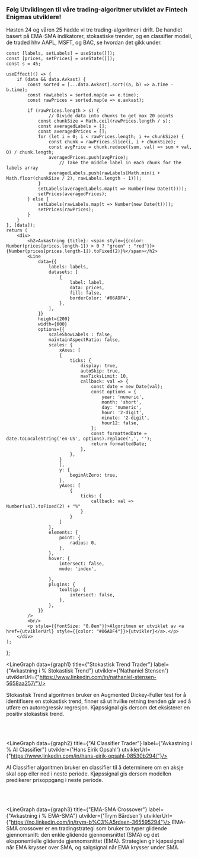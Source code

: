 <h3>Følg Utviklingen til våre trading-algoritmer utviklet av Fintech Enigmas utviklere! </h3>

Høsten 24 og våren 25 hadde vi tre trading-algoritmer i drift. De handlet basert på EMA-SMA indikatorer, stokastiske trender, og en classifier modell, de traded hhv AAPL, MSFT, og BAC, se hvordan det gikk under.


    const [labels, setLabels] = useState([]);
    const [prices, setPrices] = useState([]);
    const s = 45;
    
    useEffect(() => {
        if (data && data.Avkast) {
            const sorted = [...data.Avkast].sort((a, b) => a.time - b.time);
            const rawLabels = sorted.map(e => e.time);
            const rawPrices = sorted.map(e => e.avkast);
            
            if (rawPrices.length > s) {
                    // Divide data into chunks to get max 20 points
                const chunkSize = Math.ceil(rawPrices.length / s);
                const averagedLabels = [];
                const averagedPrices = [];
                for (let i = 0; i < rawPrices.length; i += chunkSize) {
                    const chunk = rawPrices.slice(i, i + chunkSize);
                    const avgPrice = chunk.reduce((sum, val) => sum + val, 0) / chunk.length;
                    averagedPrices.push(avgPrice);
                        // Take the middle label in each chunk for the labels array
                    averagedLabels.push(rawLabels[Math.min(i + Math.floor(chunkSize / 2), rawLabels.length - 1)]);
                }
                setLabels(averagedLabels.map(t => Number(new Date(t))));
                setPrices(averagedPrices);
            } else {
                setLabels(rawLabels.map(t => Number(new Date(t))));
                setPrices(rawPrices);
            }
        }
    }, [data]);
    return (
        <div>
            <h2>Avkastning {title}: <span style={{color: Number(prices[prices.length-1]) > 0 ? "green" : "red"}}>{Number(prices[prices.length-1]).toFixed(2)}%</span></h2>
            <Line
                data={{
                    labels: labels,
                    datasets: [
                        {
                            label: label, 
                            data: prices,
                            fill: false,
                            borderColor: '#06ADF4',
                        },
                    ],
                }}
                height={200}
                width={600}
                options={{
                    scaleShowLabels : false,
                    maintainAspectRatio: false,
                    scales: {
                        xAxes: [
                        {
                            ticks: {
                                display: true,
                                autoSkip: true,
                                maxTicksLimit: 10,
                                callback: val => {
                                    const date = new Date(val);
                                    const options = {
                                        year: 'numeric',
                                        month: 'short',
                                        day: 'numeric',
                                        hour: '2-digit',
                                        minute: '2-digit',
                                        hour12: false,
                                    };
                                    const formattedDate = date.toLocaleString('en-US', options).replace(',', '');
                                    return formattedDate;
                                },
                            },
                        }
                        ],
                        y: {
                            beginAtZero: true,
                        },
                        yAxes: [
                            {
                                ticks: {
                                    callback: val => Number(val).toFixed(2) + "%"
                                }
                            }
                        ]
                    },
                    elements: {
                        point: {
                            radius: 0,
                        },
                    },
                    hover: {
                        intersect: false,
                        mode: 'index',
                        
                    },
                    plugins: {
                        tooltip: {
                            intersect: false,
                        },
                    },
                }}
            />
            <br/>
            <p style={{fontSize: "0.8em"}}>Algoritmen er utviklet av <a href={utviklerUrl} style={{color: "#06ADF4"}}>{utvikler}</a>.</p>
        </div>
    );
};


<LineGraph data={graph1} title={"Stokastisk Trend Trader"} label={"Avkastning i % Stokastisk Trend"} utvikler={'Nathaniel Stensen'} utviklerUrl={"https://www.linkedin.com/in/nathaniel-stensen-5658aa257/"}/>

Stokastisk Trend algoritmen bruker en Augmented Dickey-Fuller test for å identifisere en stokastisk trend, finner så ut hvilke retning trenden går ved å utføre en autoregressiv regresjon. Kjøpssignal gis dersom det eksisterer en positiv stokastisk trend. 

<br/>
<br/>

<LineGraph data={graph2} title={"AI Classifier Trader"} label={"Avkastning i % AI Classifier"} utvikler={'Hans Eirik Opsahl'} utviklerUrl={"https://www.linkedin.com/in/hans-eirik-opsahl-08530b294/"}/>

AI Classifier algoritmen bruker en classifier til å determinere om en aksje skal opp eller ned i neste periode. Kjøpssignal gis dersom modellen predikerer prisoppgang i neste periode.

<br/>
<br/>

<LineGraph data={graph3} title={"EMA-SMA Crossover"} label={"Avkastning i % EMA-SMA"} utvikler={'Trym Bårdsen'} utviklerUrl={"https://no.linkedin.com/in/trym-b%C3%A5rdsen-365595294"}/>
EMA-SMA crossover er en tradingstrategi som bruker to typer glidende gjennomsnitt: den enkle glidende gjennomsnittet (SMA) og det eksponentielle glidende gjennomsnittet (EMA). Strategien gir kjøpssignal når EMA krysser over SMA, og salgsignal når EMA krysser under SMA.
